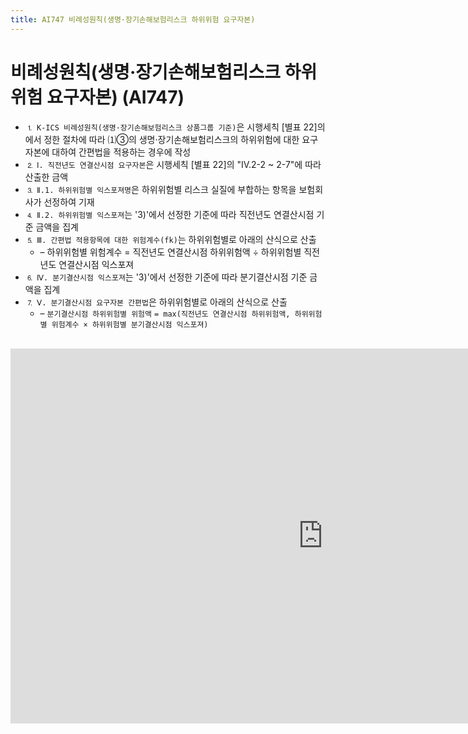 ```yaml
---
title: AI747 비례성원칙(생명·장기손해보험리스크 하위위험 요구자본)
---
```

# 비례성원칙(생명·장기손해보험리스크 하위위험 요구자본) (AI747)

<Accordion multiple activeIndex={[]}>
<AccordionTab header="[작성 요령]">

- ⒈ `K-ICS 비례성원칙(생명·장기손해보험리스크 상품그룹 기준)`은 시행세칙 [별표 22]의 <OverlayDemo id ="416_다"/>에서 정한 절차에 따라 <OverlayDemo id ="416_나"/>⑴③의 생명·장기손해보험리스크의 하위위험에 대한 요구자본에 대하여 간편법을 적용하는 경우에 작성
- ⒉ `Ⅰ. 직전년도 연결산시점 요구자본`은 시행세칙 [별표 22]의 "Ⅳ.2-2 ~ 2-7"에 따라 산출한 금액
- ⒊ `Ⅱ.1. 하위위험별 익스포져명`은 하위위험별 리스크 실질에 부합하는 항목을 보험회사가 선정하여 기재
- ⒋ `Ⅱ.2. 하위위험별 익스포져`는 '3)'에서 선정한 기준에 따라 직전년도 연결산시점 기준 금액을 집계
- ⒌ `Ⅲ. 간편법 적용항목에 대한 위험계수(fk)`는 하위위험별로 아래의 산식으로 산출
   - – 하위위험별 위험계수 = 직전년도 연결산시점 하위위험액 ÷ 하위위험별 직전년도 연결산시점 익스포져
- ⒍ `Ⅳ. 분기결산시점 익스포져`는 '3)'에서 선정한 기준에 따라 분기결산시점 기준 금액을 집계
- ⒎ `Ⅴ. 분기결산시점 요구자본 간편법`은 하위위험별로 아래의 산식으로 산출
   - – `분기결산시점 하위위험별 위험액` `= max(직전년도 연결산시점 하위위험액, 하위위험별 위험계수 × 하위위험별 분기결산시점 익스포져)`

</AccordionTab>
</Accordion>

<br/>

<iframe width="1000" height="600" frameBorder="0" scrolling="no"
src="https://onedrive.live.com/embed?resid=AB5F66CE0CF8D024%2116554&authkey=%21ACzRWZavyE-79hc&em=2
&AllowTyping=True
&wdAllowInteractivity=False&ActiveCell='8-4'!F10&Item='8-4'!A7:E52
&wdHideGridlines=True
&wdDownloadButton=False
&waccluster=PSG3">
</iframe>
